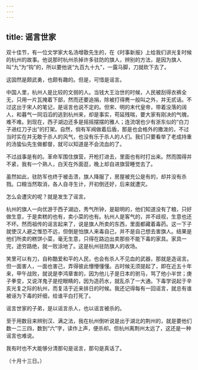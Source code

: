 ```yaml
---
---
---
```

title: 谣言世家
---



双十佳节，有一位文学家大名汤增敭先生的，在《时事新报》上给我们讲光复时候的杭州的故事。他说那时杭州杀掉许多驻防的旗人，辨别的方法，是因为旗人叫“九”为“钩”的，所以要他说“九百九十九”，一露马脚，刀就砍下去了。

这固然是颇武勇，也颇有趣的。但是，可惜是谣言。

中国人里，杭州人是比较的文弱的人。当钱大王治世的时候，人民被刮得衣裤全无，只用一片瓦掩着下部，然而还要追捐，除被打得麂一般叫之外，并无贰话。不过这出于宋人的笔记，是谣言也说不定的。但宋、明的末代皇帝，带着没落的阔人，和暮气一同滔滔的逃到杭州来，却是事实，苟延残喘，要大家有刚决的气魄，难不难。到现在，西子湖边还多是摇摇摆摆的雅人；连流氓也少有浙东似的“白刀子进红刀子出”的打架。自然，倘有军阀做着后盾，那是也会格外的撒泼的，不过当时实在并无敢于杀人的风气，也没有乐于杀人的人们。我们只要看举了老成持重的汤蛰仙先生做都督，就可以知道是不会流血的了。

不过战事是有的。革命军围住旗营，开枪打进去，里面也有时打出来。然而围得并不紧，我有一个熟人，白天在外面逛，晚上却自进旗营睡觉去了。

虽然如此，驻防军也终于被击溃，旗人降服了，房屋被充公是有的，却并没有杀戮。口粮当然取消，各人自寻生计，开初倒还好，后来就遭灾。

怎么会遭灾的呢？就是发生了谣言。

杭州的旗人一向优游于西子湖边，秀气所钟，是聪明的，他们知道没有了粮，只好做生意，于是卖糕的也有，卖小菜的也有。杭州人是客气的，并不歧视，生意也还不坏。然而祖传的谣言起来了，说是旗人所卖的东西，里面都藏着毒药。这一下子就使汉人避之惟恐不远，但倒是怕旗人来毒自己，并不是自己想去害旗人。结果是他们所卖的糕饼小菜，毫无生意，只得在路边出卖那些不能下毒的家具。家具一完，途穷路绝，就一败涂地了。这是杭州驻防旗人的收场。

笑里可以有刀，自称酷爱和平的人民，也会有杀人不见血的武器，那就是造谣言。但一面害人，一面也害己，弄得彼此懵懵懂懂。古时候无须提起了，即在近五十年来，甲午战败，就说是李鸿章害的，因为他儿子是日本的驸马，骂了他小半世；庚子拳变，又说洋鬼子是挖眼睛的，因为造药水，就乱杀了一大通。下毒学说起于辛亥光复之际的杭州，而复活于近来排日的时候。我还记得每有一回谣言，就总有谁被诬为下毒的奸细，给谁平白打死了。

谣言世家的子弟，是以谣言杀人，也以谣言被杀的。

至于用数目来辨别汉、满之法，我在杭州倒听说是出于湖北的荆州的，就是要他们数一二三四，数到“六”字，读作上声，便杀却。但杭州离荆州太远了，这还是一种谣言也难说。

我有时也不大能够分清那句是谣言，那句是真话了。

（十月十三日。）